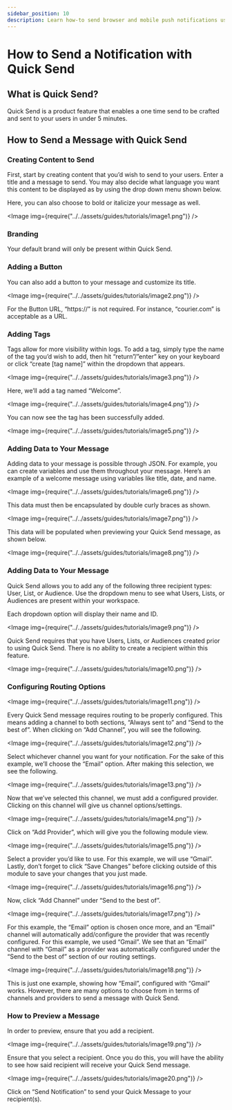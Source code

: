 ```yaml
---
sidebar_position: 10
description: Learn how-to send browser and mobile push notifications using Segment and Courier.
---
```



# How to Send a Notification with Quick Send

## What is Quick Send?

Quick Send is a product feature that enables a one time send to be crafted and sent to your users in under 5 minutes. 

## How to Send a Message with Quick Send

### Creating Content to Send

First, start by creating content that you’d wish to send to your users. Enter a title and a message to send. You may also decide
what language you want this content to be displayed as by using the drop down menu shown below.

Here, you can also choose to bold or italicize your message as well.

<Image
  img={require("../../assets/guides/tutorials/image1.png")}
/>




### Branding

Your default brand will only be present within Quick Send.


### Adding a Button

You can also add a button to your message and customize its title.

<Image
  img={require("../../assets/guides/tutorials/image2.png")}
/>

For the Button URL, “https://” is not required. For instance, “courier.com” is acceptable as a URL.

### Adding Tags

Tags allow for more visibility within logs. To add a tag, simply type the name of the tag you’d wish to add, then hit “return”/”enter” key on your keyboard or click “create [tag name]” within the dropdown that appears.

<Image
  img={require("../../assets/guides/tutorials/image3.png")}
/>

Here, we’ll add a tag named “Welcome”. 

<Image
  img={require("../../assets/guides/tutorials/image4.png")}
/>

You can now see the tag has been successfully added.

<Image
  img={require("../../assets/guides/tutorials/image5.png")}
/>


### Adding Data to Your Message

Adding data to your message is possible through JSON. For example, you can create variables and use them throughout your message. 
Here’s an example of a welcome message using variables like title, date, and name. 

<Image
  img={require("../../assets/guides/tutorials/image6.png")}
/>

This data must then be encapsulated by double curly braces as shown.

<Image
  img={require("../../assets/guides/tutorials/image7.png")}
/>

This data will be populated when previewing your Quick Send message, as shown below. 

<Image
  img={require("../../assets/guides/tutorials/image8.png")}
/>


### Adding Data to Your Message

Quick Send allows you to add any of the following three recipient types: User, List, or Audience. Use the dropdown menu to see what Users, Lists, or Audiences are present within your workspace. 

Each dropdown option will display their name and ID.

<Image
  img={require("../../assets/guides/tutorials/image9.png")}
/>


Quick Send requires that you have Users, Lists, or Audiences created prior to using Quick Send. There is no ability to create a recipient within this feature. 

<Image
  img={require("../../assets/guides/tutorials/image10.png")}
/>


### Configuring Routing Options

<Image
  img={require("../../assets/guides/tutorials/image11.png")}
/>

Every Quick Send message requires routing to be properly configured. This means adding a channel to both sections, “Always sent to” and “Send to the best of”. When clicking on “Add Channel”, you will see the following.

<Image
  img={require("../../assets/guides/tutorials/image12.png")}
/>

Select whichever channel you want for your notification. For the sake of this example, we’ll choose the “Email” option. After making this selection, we see the following.

<Image
  img={require("../../assets/guides/tutorials/image13.png")}
/>

Now that we’ve selected this channel, we must add a configured provider. Clicking on this channel will give us channel options/settings. 

<Image
  img={require("../../assets/guides/tutorials/image14.png")}
/>

Click on “Add Provider”, which will give you the following module view.

<Image
  img={require("../../assets/guides/tutorials/image15.png")}
/>

Select a provider you’d like to use. For this example, we will use “Gmail”. Lastly, don’t forget to click “Save Changes” before clicking outside of this module to save your changes that you just made.

<Image
  img={require("../../assets/guides/tutorials/image16.png")}
/>

Now, click “Add Channel” under “Send to the best of”.

<Image
  img={require("../../assets/guides/tutorials/image17.png")}
/>

For this example, the “Email” option is chosen once more, and an “Email" channel will automatically add/configure the provider that was recently configured. For this example, we used “Gmail”. We see that an “Email” channel with “Gmail” as a provider was automatically configured under the “Send to the best of” section of our routing settings. 

<Image
  img={require("../../assets/guides/tutorials/image18.png")}
/>

This is just one example, showing how “Email”, configured with “Gmail” works. However, there are many options to choose from in terms of channels and providers to send a message with Quick Send.

### How to Preview a Message

In order to preview, ensure that you add a recipient. 

<Image
  img={require("../../assets/guides/tutorials/image19.png")}
/>

Ensure that you select a recipient. Once you do this, you will have the ability to see how said recipient will receive your Quick Send message. 

<Image
  img={require("../../assets/guides/tutorials/image20.png")}
/>

Click on “Send Notification” to send your Quick Message to your recipient(s).
